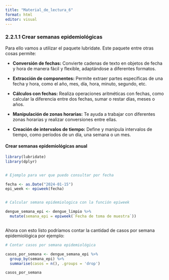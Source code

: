 ```yaml
---
title: "Material_de_lectura_6"
format: html
editor: visual
---
```


### 2.2.1.1 Crear semanas epidemiológicas

Para ello vamos a utilizar el paquete lubridate. Este paquete entre otras cosas permite:

-   **Conversión de fechas:** Convierte cadenas de texto en objetos de fecha y hora de manera fácil y flexible, adaptándose a diferentes formatos.

-   **Extracción de componentes:** Permite extraer partes específicas de una fecha y hora, como el año, mes, día, hora, minuto, segundo, etc.

-   **Cálculos con fechas:** Realiza operaciones aritméticas con fechas, como calcular la diferencia entre dos fechas, sumar o restar días, meses o años.

-   **Manipulación de zonas horarias:** Te ayuda a trabajar con diferentes zonas horarias y realizar conversiones entre ellas.

-   **Creación de intervalos de tiempo:** Define y manipula intervalos de tiempo, como períodos de un día, una semana o un mes.

#### Crear semanas epidemiológicas anual

```r

library(lubridate)
library(dplyr)


# Ejemplo para ver que puedo consultar por fecha

fecha <- as.Date("2024-01-15")
epi_week <- epiweek(fecha)


# Calcular semana epidemiologica con la función epiweek

dengue_semana_epi <- dengue_limpio %>%
  mutate(semana_epi = epiweek(`Fecha de toma de muestra`))



```

Ahora con esto listo podríamos contar la cantidad de casos por semana epidemiológica por ejemplo:

```r

# Contar casos por semana epidemiológica

casos_por_semana <- dengue_semana_epi %>%
  group_by(semana_epi) %>%
  summarise(casos = n(), .groups = 'drop')

casos_por_semana

```
